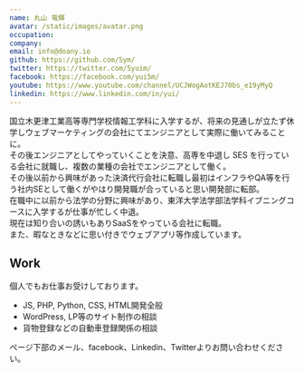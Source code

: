 ```yaml
---
name: 丸山 竜輝
avatar: /static/images/avatar.png
occupation:
company:
email: info@doany.io
github: https://github.com/5ym/
twitter: https://twitter.com/5yuim/
facebook: https://facebook.com/yui5m/
youtube: https://www.youtube.com/channel/UCJWogAotKEJ70bs_e19yMyQ
linkedin: https://www.linkedin.com/in/yui/
---
```


国立木更津工業高等専門学校情報工学科に入学するが、将来の見通しが立たず休学しウェブマーケティングの会社にてエンジニアとして実際に働いてみることに。  
その後エンジニアとしてやっていくことを決意、高専を中退し SES を行っている会社に就職し、複数の業種の会社でエンジニアとして働く。  
その後以前から興味があった決済代行会社に転職し最初はインフラやQA等を行う社内SEとして働くがやはり開発職が合っていると思い開発部に転部。  
在職中に以前から法学の分野に興味があり、東洋大学法学部法学科イブニングコースに入学するが仕事が忙しく中退。  
現在は知り合いの誘いもありSaaSをやっている会社に転職。  
また、暇なときなどに思い付きでウェブアプリ等作成しています。

## Work

個人でもお仕事お受けしております。

- JS, PHP, Python, CSS, HTML開発全般
- WordPress, LP等のサイト制作の相談
- 貨物登録などの自動車登録関係の相談

ページ下部のメール、facebook、Linkedin、Twitterよりお問い合わせください。
